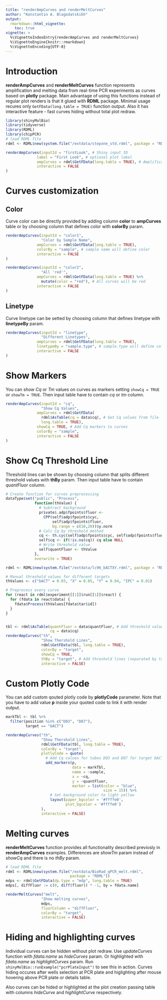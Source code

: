 ```yaml
---
title: "renderAmpCurves and renderMeltCurves"
author: "Konstantin A. Blagodatskikh"
output:
  rmarkdown::html_vignette:
    toc: true
vignette: >
  %\VignetteIndexEntry{renderAmpCurves and renderMeltCurves}
  %\VignetteEngine{knitr::rmarkdown}
  %\VignetteEncoding{UTF-8}
---
```

# Introduction

**renderAmpCurves** and **renderMeltCurves** function represents amplification and melting data from real-time PCR experiments as curves based on **plotly** package.
Main advantage of using this functions instead of regular plot renders is that it glued with **RDML** package. Minimal usage recures only `GetFData(long.table = TRUE)` function output. Also it has interactive feature - fast curves hiding without total plot redraw.

```r
library(shinyMolBio)
library(tidyverse)
library(RDML)
library(chipPCR)
# load RDML file
rdml <- RDML$new(system.file("/extdata/stepone_std.rdml", package = "RDML"))
```
```r
renderAmpCurves(inputId = "firstLook", # Shiny input ID
              label = "First Look", # optional plot label 
              ampCurves = rdml$GetFData(long.table = TRUE), # Amplification curves
              interactive = FALSE
) 
```

# Curves customization

## Color

Curve color can be directly provided by adding column **color** to **ampCurves** table or by choosing column that defines color with **colorBy** param.

```r
renderAmpCurves(inputId = "color1",
                "Color by Sample Name",
              ampCurves = rdml$GetFData(long.table = TRUE),
              colorBy = "sample", # sample name will define color
              interactive = FALSE
) 

renderAmpCurves(inputId = "color2",
                "All 'red'",
              ampCurves = rdml$GetFData(long.table = TRUE) %>% 
                mutate(color = "red"), # All curves will be red
              interactive = FALSE
)
```

## Linetype

Curve linetype can be setted by choosing column that defines linetype with **linetypeBy** param.

```r
renderAmpCurves(inputId = "linetype",
                "Different Linetypes",
              ampCurves = rdml$GetFData(long.table = TRUE),
              linetypeBy = "sample.type", # sample.type will define color
              interactive = FALSE
) 
```

# Show Markers

You can show *Cq* or *Tm* values on curves as markers setting `showCq = TRUE` or `showTm = TRUE`. Then input table have to contain *cq* or *tm* column.

```r
renderAmpCurves(inputId = "cq",
                "Show Cq Values",
              ampCurves = rdml$GetFData(
                rdml$AsTable(cq = data$cq), # Get Cq values from file
                long.table = TRUE), 
              showCq = TRUE, # Add Cq markers to curves
              colorBy = "sample",
              interactive = FALSE
) 
```

# Show Cq Threshold Line

Threshold lines can be shown by choosing column that splits different threshold values with **thBy** param. Then input table have to contain *quantFluor* column.

```r
# Create function for curves preprocessing
dataType$set("public", "Process",
             function(thValue) {
               # Subtract background
               private$.adp$fpoints$fluor <- 
                 CPP(self$adp$fpoints$cyc,
                     self$adp$fpoints$fluor,
                     bg.range = c(10,20))$y.norm
               # Calc Cq by threshold method
               cq <- th.cyc(self$adp$fpoints$cyc, self$adp$fpoints$fluor, r = thValue)[1, 1]
               self$cq <- if(!is.na(cq)) cq else NULL
               # Write threshold value
               self$quantFluor <- thValue
             },
             overwrite = TRUE)

rdml <- RDML$new(system.file("/extdata/lc96_bACTXY.rdml", package = "RDML"))

# Manual threshold values for different targets
thValues <- c("bACT" = 0.03, "X" = 0.05, "Y" = 0.04, "IPC" = 0.01)

# Preprocess every curve
for (react in rdml$experiment[[1]]$run[[1]]$react) {
  for (fdata in react$data) {
    fdata$Process(thValues[fdata$tar$id])
  }
}


tbl <- rdml$AsTable(quantFluor = data$quantFluor, # Add threshold values to table
                    cq = data$cq)
renderAmpCurves("th", 
                "Show Thershold Lines", 
                rdml$GetFData(tbl, long.table = TRUE), 
                colorBy = "target",
                showCq = TRUE,
                thBy = "target", # Add threshold lines (separated by targets)
                interactive = FALSE) 
```

# Custom Plotly Code

You can add custom qouted plotly code by **plotlyCode** parameter. Note that you
have to add value **p** inside your quoted code to link it with render output.

```r
markTbl <- tbl %>% 
  filter(position %in% c("D03", "D07"),
         target == "bACT")

renderAmpCurves("th", 
                "Show Thershold Lines", 
                rdml$GetFData(tbl, long.table = TRUE), 
                colorBy = "target",
                plotlyCode = quote(
                  # Add Cq values for tubes D03 and D07 for target bACT as blue points
                  add_markers(p,
                              data = markTbl,
                              name = ~sample,
                              x = ~cq,
                              y = ~quantFluor,
                              marker = list(color = "blue",
                                            size = 15)) %>%
                    # Set background color to light yellow
                    layout(paper_bgcolor = '#ffffe0',
                           plot_bgcolor = '#ffffe0')
                ),
                interactive = FALSE)
```

# Melting curves

**renderMeltCurves** function provides all functionality described previosly in **renderAmpCurves** examples. Differences are *showTm* param instead of *showCq* and there is no *thBy* param.

```r
# load RDML file
rdml <- RDML$new(system.file("/extdata/BioRad_qPCR_melt.rdml",
                             package = "RDML"))
mdps <- rdml$GetFData(dp.type = "mdp", long.table = TRUE)
mdps[, diffFluor := c(0, diff(fluor)) * -1, by = fdata.name]

renderMeltCurves("melt", 
                "Show melting curves",
                mdps,
                fluorColumn = "diffFluor",
                colorBy = "target",
                interactive = FALSE)
```

# Hiding and highlighting curves

Individual curves can be hidden without plot redraw. Use *updateCurves* function
with *fdata.name* as *hideCurves* param. Or highlighted with *fdata.name* as *highlightCurves* param.
Run `shinyMolBio::runExample("pcrPlateInput")` to see this in action. 
Curves hiding occures after wells selection at PCR plate and higlighting after 
mouse hovering above PCR plate or details table.

Also curves can be hided or highlighted at the plot creation passing table with 
columns *hideCurve* and *highlightCurve* respectively.